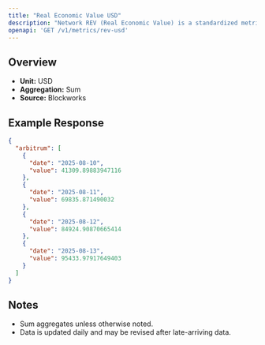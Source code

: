 ```yaml
---
title: "Real Economic Value USD"
description: "Network REV (Real Economic Value) is a standardized metric that tracks blockchain value accrual generated by user activity. REV consists of both in-protocol transaction fees and out-of-protocol tips that users pay for transaction execution, so it measures the monetary demand to transact onchain."
openapi: 'GET /v1/metrics/rev-usd'
---
```


## Overview

- **Unit:** USD
- **Aggregation:** Sum
- **Source:** Blockworks



## Example Response

```json
{
  "arbitrum": [
    {
      "date": "2025-08-10",
      "value": 41309.89883947116
    },
    {
      "date": "2025-08-11",
      "value": 69835.871490032
    },
    {
      "date": "2025-08-12",
      "value": 84924.90870665414
    },
    {
      "date": "2025-08-13",
      "value": 95433.97917649403
    }
  ]
}
```

## Notes
- Sum aggregates unless otherwise noted.
- Data is updated daily and may be revised after late-arriving data.
